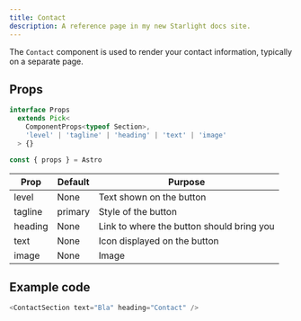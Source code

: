```yaml
---
title: Contact
description: A reference page in my new Starlight docs site.
---
```



The `Contact` component is used to render your contact information, typically on a separate page. 

## Props

```ts
interface Props
  extends Pick<
    ComponentProps<typeof Section>,
    'level' | 'tagline' | 'heading' | 'text' | 'image'
  > {}

const { props } = Astro
```

| Prop | Default | Purpose |
| ----------- | ----------- | ----------- |
| level | None | Text shown on the button |
| tagline | primary | Style of the button |
| heading | None | Link to where the button should bring you |
| text | None | Icon displayed on the button |
| image | None | Image |

## Example code

```js
<ContactSection text="Bla" heading="Contact" />
```

<Showcase>
  <ContactSection text="Bla" heading="Contact" />
</Showcase>